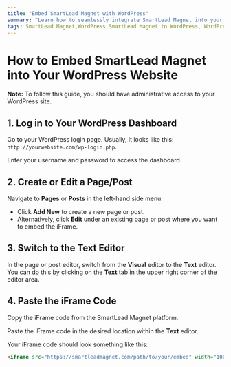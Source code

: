 ```yaml
---
title: "Embed SmartLead Magnet with WordPress"
summary: "Learn how to seamlessly integrate SmartLead Magnet into your WordPress site with step-by-step instructions."
tags: SmartLead Magnet,WordPress,SmartLead Magnet to WordPress, WordPress Embed, WordPress Install
---
```


# How to Embed SmartLead Magnet into Your WordPress Website

**Note:** To follow this guide, you should have administrative access to your WordPress site.

## 1. Log in to Your WordPress Dashboard

Go to your WordPress login page. Usually, it looks like this: `http://yourwebsite.com/wp-login.php`.

Enter your username and password to access the dashboard.

## 2. Create or Edit a Page/Post

Navigate to **Pages** or **Posts** in the left-hand side menu.

- Click **Add New** to create a new page or post.
- Alternatively, click **Edit** under an existing page or post where you want to embed the iFrame.

## 3. Switch to the Text Editor

In the page or post editor, switch from the **Visual** editor to the **Text** editor. You can do this by clicking on the **Text** tab in the upper right corner of the editor area.

## 4. Paste the iFrame Code

Copy the iFrame code from the SmartLead Magnet platform.

Paste the iFrame code in the desired location within the **Text** editor.

Your iFrame code should look something like this:

```html
<iframe src="https://smartleadmagnet.com/path/to/your/embed" width="100%" height="500" frameborder="0"></iframe>
